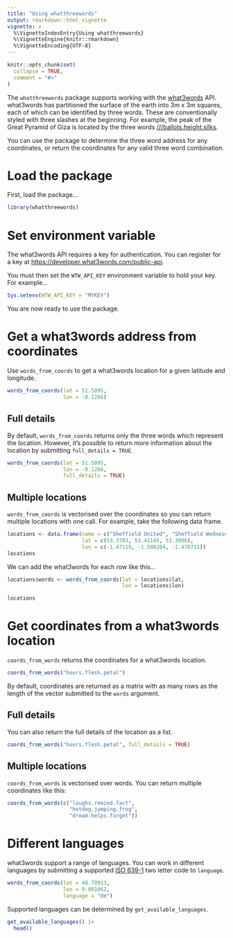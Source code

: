 ```yaml
---
title: "Using whatthreewords"
output: rmarkdown::html_vignette
vignette: >
  %\VignetteIndexEntry{Using whatthreewords}
  %\VignetteEngine{knitr::rmarkdown}
  %\VignetteEncoding{UTF-8}
---
```


```r
knitr::opts_chunk$set(
  collapse = TRUE,
  comment = "#>"
)
```

The `whatthreewords` package supports working with the [what3words](https://what3words.com/) API. what3words has partitioned the surface of the earth into 3m x 3m squares, each of which can be identified by three words. These are conventionally styled with three slashes at the beginning. For example, the peak of the Great Pyramid of Giza is located by the three words [///ballots.height.silks](https://what3words.com/ballots.height.silks).

You can use the package to determine the three word address for any coordinates, or return the coordinates for any valid three word combination. 

# Load the package

First, load the package...

```r
library(whatthreewords)
```

# Set environment variable

The what3words API requires a key for authentication. You can register for a key at [https://developer.what3words.com/public-api](https://developer.what3words.com/public-api).

You must then set the `WTW_API_KEY` environment variable to hold your key. For example...

``` r
Sys.setenv(WTW_API_KEY = "MYKEY")
```

You are now ready to use the package.

# Get a what3words address from coordinates

Use `words_from_coords` to get a what3words location for a given latitude and longitude.

```r
words_from_coords(lat = 51.5095, 
                  lon = -0.1266)
```

## Full details

By default, `words_from_coords` returns only the three words which represent the location. However, it's possible to return more information about the location by submitting `full_details = TRUE`.

```r
words_from_coords(lat = 51.5095, 
                  lon = -0.1266, 
                  full_details = TRUE)
```

## Multiple locations

`words_from_coords` is vectorised over the coordinates so you can return multiple locations with one call. For example, take the following data frame.

```r
locations <- data.frame(name = c("Sheffield United", "Sheffield Wednesday", "Sheffield Club"), 
                        lat = c(53.3703, 53.41145, 53.3096), 
                        lon = c(-1.47119, -1.500204, -1.478715))
locations
```

We can add the what3words for each row like this...

```r

locations$words <- words_from_coords(lat = locations$lat, 
                                     lon = locations$lon)

locations
```


# Get coordinates from a what3words location

`coords_from_words` returns the coordinates for a what3words location.

```r
coords_from_words("hours.flesh.petal")
```
By default, coordinates are returned as a matrix with as many rows as the length of the vector submitted to the `words` argument.

## Full details

You can also return the full details of the location as a list.

```r
coords_from_words("hours.flesh.petal", full_details = TRUE)
```

## Multiple locations

`coords_from_words` is vectorised over words. You can return multiple 
coordinates like this:

```r
coords_from_words(c("laughs.remind.fact", 
                    "hotdog.jumping.frog", 
                    "dream.helps.forget"))
```

# Different languages

what3words support a range of languages. You can work in different languages by submitting a supported [ISO 639-1](https://en.wikipedia.org/wiki/List_of_ISO_639-1_codes) two letter code to `language`.

```r
words_from_coords(lat = 48.70913, 
                  lon = 9.001062, 
                  language = "de")
```

Supported languages can be determined by `get_available_languages`.

```r
get_available_languages() |> 
  head()
```
